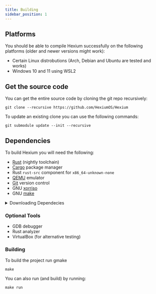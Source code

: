 ```yaml
---
title: Building
sidebar_position: 1
---
```


## Platforms

You should be able to compile Hexium successfully on the following platforms (older and newer versions might work):

* Certain Linux distrobutions (Arch, Debian and Ubuntu are tested and works)
* Windows 10 and 11 using WSL2

## Get the source code

You can get the entire source code by cloning the git repo recursively:

```
git clone --recursive https://github.com/HexiumOS/Hexium
```

To update an existing clone you can use the following commands:

```
git submodule update --init --recursive
```

## Dependencies

To build Hexium you will need the following:

- [Rust](https://www.rust-lang.org/) (nightly toolchain)
- [Cargo](https://github.com/rust-lang/cargo) package manager
- Rust `rust-src` component for `x86_64-unknown-none`
- [QEMU](https://www.qemu.org/) emulator
- [Git](https://git-scm.com/) version control
- GNU [xorriso](https://www.gnu.org/software/xorriso/)
- GNU [make](https://www.gnu.org/software/make/)

<details>
<summary>Downloading Dependecies</summary>

### Rust and Cargo

To download Rust on Linux or MacOS run the following command:

```
curl --proto '=https' --tlsv1.2 https://sh.rustup.rs -sSf | sh
```

Then you will need to install a linker:

#### MacOS

```
xcode-select --install
```

#### Linux

On linux you will typically need either GCC or Clang. For example on Ubuntu you can get it by installing the `build-essential` package and on Arch you will need to install the `base-devel` package

### `rust-src` component

On both Linux and MacOS you will need to run the following command:

```
rustup component add rust-src --toolchain nightly-2025-04-03-x86_64-unknown-linux-gnu
```

### QEMU

#### MacOS

```
brew install qemu
```

#### Debian-based

```
sudo apt install qemu
```

#### Fedora

```
sudo dnf install qemu
```

#### Arch-based

```
sudo pacman -Syu qemu
```

### Git

#### MacOS

```
brew install git
```

#### Debian-based

```
sudo apt install git
```

#### Fedora

```
sudo dnf install git
```

#### Arch-based

```
sudo pacman -Syu git
```

### GNU `xorriso`

#### MacOS

```
brew install xorriso
```

#### Debian-based

```
sudo apt install xorisso
```

#### Fedora

```
sudo dnf install xorisso
```

#### Arch-based

```
sudo pacman -Syu xorisso
```

### GNU `make`

#### MacOS

```
brew install make
```

#### Debian-based

```
sudo apt install make
```

#### Fedora

```
sudo dnf install make
```

#### Arch-based

```
sudo pacman -Syu make
```

</details>

### Optional Tools

- GDB debugger
- Rust analyzer
- VirtualBox (for alternative testing)

### Building

To build the project run gmake

```
make
```

You can also run (and build) by running:

```
make run
```
